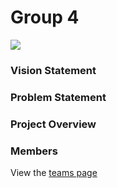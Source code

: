 # Group 4

![](/library.jpg)

### Vision Statement

### Problem Statement

### Project Overview

### Members
View the [teams page](/group-4/team)
